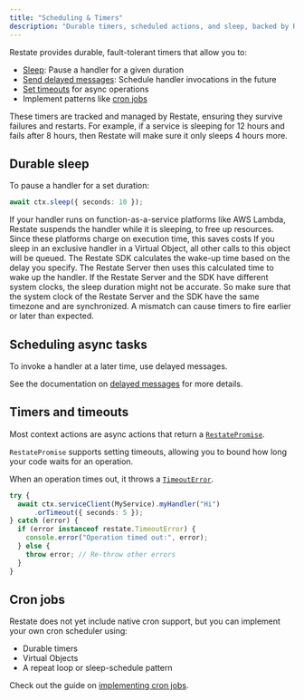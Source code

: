 ```yaml
---
title: "Scheduling & Timers"
description: "Durable timers, scheduled actions, and sleep, backed by Restate."
---
```


Restate provides durable, fault-tolerant timers that allow you to:
- [Sleep](/ts/durable-timers#durable-sleep): Pause a handler for a given duration 
- [Send delayed messages](/ts/service-communication#delayed-messages): Schedule handler invocations in the future
- [Set timeouts](/ts/durable-timers#timers-and-timeouts) for async operations
- Implement patterns like [cron jobs](/ts/durable-timers#cron-jobs)


<Tip>
These timers are tracked and managed by Restate, ensuring they survive failures and restarts.
For example, if a service is sleeping for 12 hours and fails after 8 hours, then Restate will make sure it only sleeps 4 hours more.  
</Tip>


## Durable sleep
To pause a handler for a set duration:

```typescript  {CODE_LOAD::ts/src/develop/durable_timers.ts#sleep}
await ctx.sleep({ seconds: 10 });
```

<Tip>
    If your handler runs on function-as-a-service platforms like AWS Lambda, Restate suspends the handler while it is sleeping, to free up resources.
   Since these platforms charge on execution time, this saves costs
</Tip>

<Tip>
    If you sleep in an exclusive handler in a Virtual Object, all other calls to this object will be queued.  
</Tip>

<Accordion title="Clock synchronization Restate Server vs. SDK">
    The Restate SDK calculates the wake-up time based on the delay you specify.
    The Restate Server then uses this calculated time to wake up the handler.
    If the Restate Server and the SDK have different system clocks, the sleep duration might not be accurate.
    So make sure that the system clock of the Restate Server and the SDK have the same timezone and are synchronized.
    A mismatch can cause timers to fire earlier or later than expected.
</Accordion>

## Scheduling async tasks

To invoke a handler at a later time, use delayed messages.

See the documentation on [delayed messages](/ts/service-communication#delayed-messages) for more details.

## Timers and timeouts

Most context actions are async actions that return a [`RestatePromise`](https://docs.restate.dev/tsdocs/types/_restatedev_restate-sdk.RestatePromise).

`RestatePromise` supports setting timeouts, allowing you to bound how long your code waits for an operation.

When an operation times out, it throws a [`TimeoutError`](https://docs.restate.dev/tsdocs/classes/_restatedev_restate-sdk.TimeoutError).

```typescript  {CODE_LOAD::ts/src/develop/durable_timers.ts#timer}
try {
  await ctx.serviceClient(MyService).myHandler("Hi")
      .orTimeout({ seconds: 5 });
} catch (error) {
  if (error instanceof restate.TimeoutError) {
    console.error("Operation timed out:", error);
  } else {
    throw error; // Re-throw other errors
  }
}
```

## Cron jobs

Restate does not yet include native cron support, but you can implement your own cron scheduler using:
- Durable timers
- Virtual Objects
- A repeat loop or sleep-schedule pattern

Check out the guide on [implementing cron jobs](/guides/cron-jobs).